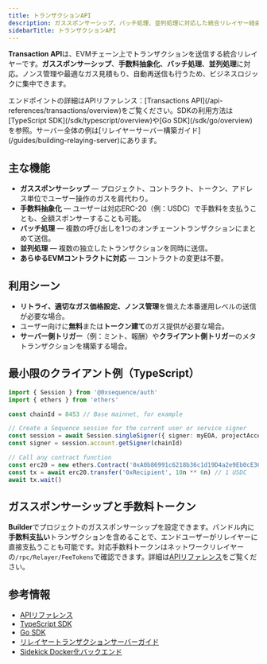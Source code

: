 ```yaml
---
title: トランザクションAPI
description: ガススポンサーシップ、バッチ処理、並列処理に対応した統合リレイヤー経由でトランザクションを送信。Sequenceまたは外部ウォレット、あらゆるEVMコントラクトで利用可能です。
sidebarTitle: トランザクションAPI
---
```


**Transaction API**は、EVMチェーン上でトランザクションを送信する統合リレイヤーです。**ガススポンサーシップ**、**手数料抽象化**、**バッチ処理**、**並列処理**に対応。ノンス管理や最適なガス見積もり、自動再送信も行うため、ビジネスロジックに集中できます。

<Info>
  エンドポイントの詳細はAPIリファレンス：[Transactions API](/api-references/transactions/overview)をご覧ください。SDKの利用方法は[TypeScript SDK](/sdk/typescript/overview)や[Go SDK](/sdk/go/overview)を参照。サーバー全体の例は[リレイヤーサーバー構築ガイド](/guides/building-relaying-server)にあります。
</Info>

## 主な機能

- **ガススポンサーシップ** — プロジェクト、コントラクト、トークン、アドレス単位でユーザー操作のガスを肩代わり。
- **手数料抽象化** — ユーザーは対応ERC-20（例：USDC）で手数料を支払うことも、全額スポンサーすることも可能。
- **バッチ処理** — 複数の呼び出しを1つのオンチェーントランザクションにまとめて送信。
- **並列処理** — 複数の独立したトランザクションを同時に送信。
- **あらゆるEVMコントラクトに対応** — コントラクトの変更は不要。

## 利用シーン

- **リトライ、適切なガス価格設定、ノンス管理**を備えた本番運用レベルの送信が必要な場合。
- ユーザー向けに**無料**または**トークン建て**のガス提供が必要な場合。
- **サーバー側トリガー**（例：ミント、報酬）や**クライアント側トリガー**のメタトランザクションを構築する場合。

## 最小限のクライアント例（TypeScript）

```ts
import { Session } from '@0xsequence/auth'
import { ethers } from 'ethers'

const chainId = 8453 // Base mainnet, for example

// Create a Sequence session for the current user or service signer
const session = await Session.singleSigner({ signer: myEOA, projectAccessKey: '<ACCESS_KEY>' })
const signer = session.account.getSigner(chainId)

// Call any contract function
const erc20 = new ethers.Contract('0xA0b86991c6218b36c1d19D4a2e9Eb0cE3606eB48', ['function transfer(address to, uint256 amount)'], signer)
const tx = await erc20.transfer('0xRecipient', 10n ** 6n) // 1 USDC
await tx.wait()
```

## ガススポンサーシップと手数料トークン
**Builder**でプロジェクトのガススポンサーシップを設定できます。バンドル内に**手数料支払い**トランザクションを含めることで、エンドユーザーがリレイヤーに直接支払うことも可能です。対応手数料トークンはネットワークリレイヤーの`/rpc/Relayer/FeeTokens`で確認できます。詳細は[APIリファレンス](/api-references/transactions/overview)をご覧ください。

## 参考情報

- [APIリファレンス](/api-references/transactions/overview)
- [TypeScript SDK](/sdk/typescript/overview)
- [Go SDK](/sdk/go/overview)
- [リレイヤートランザクションサーバーガイド](/guides/building-relaying-server)
- [Sidekick Docker化バックエンド](/solutions/infrastructure/sidekick)
